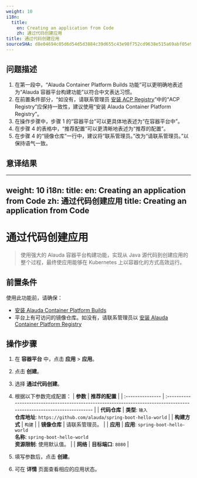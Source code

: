 ```yaml
---
weight: 10
i18n:
  title:
    en: Creating an application from Code
    zh: 通过代码创建应用
title: 通过代码创建应用
sourceSHA: d8e04694c05d6d54d5d3884c39d655c43e98f752cd9638e515a69abf05e92d50
---
```


## 问题描述
1. 在第一段中，“Alauda Container Platform Builds 功能”可以更明确地表述为“Alauda 容器平台构建功能”以符合中文表达习惯。
2. 在前置条件部分，“如没有，请联系管理员 [安装 ACP Registry](/developer/registry/install_registry.mdx)”中的“ACP Registry”应保持一致性，建议使用“安装 Alauda Container Platform Registry”。
3. 在操作步骤中，步骤 1 的“容器平台”可以更具体地表述为“在容器平台中”。
4. 在步骤 4 的表格中，“推荐配置”可以更清晰地表述为“推荐的配置”。
5. 在步骤 4 的“镜像仓库”一行中，建议将“联系管理员。”改为“请联系管理员。”以保持语气一致。

## 意译结果
---
weight: 10
i18n:
  title:
    en: Creating an application from Code
    zh: 通过代码创建应用
title: Creating an application from Code
---

# 通过代码创建应用

> 使用强大的 Alauda 容器平台构建功能，实现从 Java 源代码到创建应用的整个过程，最终使应用能够在 Kubernetes 上以容器化的方式高效运行。

## 前置条件

使用此功能前，请确保：

- [安装 Alauda Container Platform Builds](../install_builds/install_builds_operator.mdx)
- 平台上有可访问的镜像仓库。如没有，请联系管理员以 [安装 Alauda Container Platform Registry](/developer/registry/install_registry.mdx)

## 操作步骤

1. 在 **容器平台** 中，点击 **应用** > **应用**。

2. 点击 **创建**。

3. 选择 **通过代码创建**。

4. 根据以下参数完成配置：
   | **参数**        | **推荐的配置**                                                                                                          |
   | :--------------- | :--------------------------------------------------------------------------------------------------------------------- |
   | **代码仓库**    | **类型**: `输入`<br /> **仓库地址**: `https://github.com/alauda/spring-boot-hello-world`                                |
   | **构建方式**     | `构建`                                                                                                                  |
   | **镜像仓库**     | 请联系管理员。                                                                                                           |
   | **应用**        | **应用**: `spring-boot-hello-world`<br /> **名称**: `spring-boot-hello-world` <br />**资源限制**: 使用默认值。 |
   | **网络**        | **目标端口**: `8080`                                                                                                  |

5. 填写参数后，点击 **创建**。

6. 可在 **详情** 页面查看相应的应用状态。
